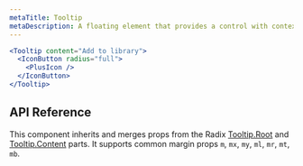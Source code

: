 ```yaml
---
metaTitle: Tooltip
metaDescription: A floating element that provides a control with contextual information via pointer or focus.
---
```


```jsx live=true
<Tooltip content="Add to library">
  <IconButton radius="full">
    <PlusIcon />
  </IconButton>
</Tooltip>
```

## API Reference

This component inherits and merges props from the Radix [Tooltip.Root](/docs/primitives/components/tooltip#root) and [Tooltip.Content](/docs/primitives/components/tooltip#content) parts. It supports common margin props `m`, `mx`, `my`, `ml`, `mr`, `mt`, `mb`.

<ThemesPropsTable name="tooltip" />
